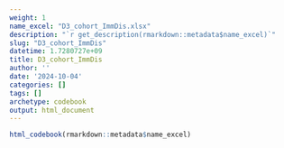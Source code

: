 ```yaml
---
weight: 1
name_excel: "D3_cohort_ImmDis.xlsx"
description: "`r get_description(rmarkdown::metadata$name_excel)`"
slug: "D3_cohort_ImmDis"
datetime: 1.7280727e+09
title: D3_cohort_ImmDis
author: ''
date: '2024-10-04'
categories: []
tags: []
archetype: codebook
output: html_document
---
```


```r
html_codebook(rmarkdown::metadata$name_excel)
```
